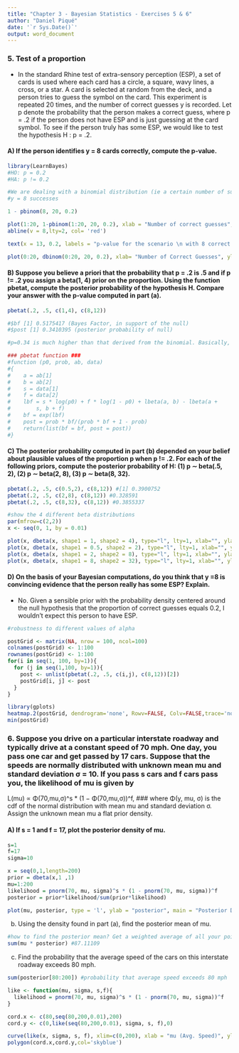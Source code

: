 ```yaml
---
title: "Chapter 3 - Bayesian Statistics - Exercises 5 & 6"
author: "Daniel Piqué"
date: '`r Sys.Date()`'
output: word_document
---
```


### 5. Test of a proportion 
- In the standard Rhine test of extra-sensory perception (ESP), a set of cards is used where each card has a circle, a square, wavy lines, a cross, or a star. A card is selected at random from the deck, and a person tries to guess the symbol on the card. This experiment is repeated 20 times, and the number of correct guesses y is recorded. Let p denote the probability that the person makes a correct guess, where p = .2 if the person does not have ESP and is just guessing at the card symbol. To see if the person truly has some ESP, we would like to test the hypothesis H : p = .2.

#### A) If the person identifies y = 8 cards correctly, compute the p-value.

```r
library(LearnBayes)
#HO: p = 0.2
#HA: p != 0.2

#We are dealing with a binomial distribution (ie a certain number of successes)
#y = 8 successes

1 - pbinom(8, 20, 0.2)
```

```r
plot(1:20, 1-pbinom(1:20, 20, 0.2), xlab = "Number of correct guesses", ylab = "p-value", main= "P-values for ESP hypothesis testing \n by the number of correct guesses")
abline(v = 8,lty=2, col= 'red')

text(x = 13, 0.2, labels = "p-value for the scenario \n with 8 correct guesses")

plot(0:20, dbinom(0:20, 20, 0.2), xlab= "Number of Correct Guesses", ylab = "Probability Density")
```


#### B) Suppose you believe a priori that the probability that p = .2 is .5 and if p != .2 you assign a beta(1, 4) prior on the proportion. Using the function pbetat, compute the posterior probability of the hypothesis H. Compare your answer with the p-value computed in part (a).

```r
pbetat(.2, .5, c(1,4), c(8,12))

#$bf [1] 0.5175417 (Bayes Factor, in support of the null)
#$post [1] 0.3410395 (posterior probability of null)

#p=0.34 is much higher than that derived from the binomial. Basically, under the Bayesian framework, we are more skeptial about rejecting the null hypothesis that there is no ESP than under the frequentist framework.

### pbetat function ###
#function (p0, prob, ab, data) 
#{
#    a = ab[1]
#    b = ab[2]
#    s = data[1]
#    f = data[2]
#    lbf = s * log(p0) + f * log(1 - p0) + lbeta(a, b) - lbeta(a + 
#        s, b + f)
#    bf = exp(lbf)
#    post = prob * bf/(prob * bf + 1 - prob)
#    return(list(bf = bf, post = post))
#}
```


#### C) The posterior probability computed in part (b) depended on your belief about plausible values of the proportion p when p != .2. For each of the following priors, compute the posterior probability of H: (1) p ∼ beta(.5, 2), (2) p ∼ beta(2, 8), (3) p ∼ beta(8, 32).
```r
pbetat(.2, .5, c(0.5,2), c(8,12)) #[1] 0.3900752
pbetat(.2, .5, c(2,8), c(8,12)) #0.328591
pbetat(.2, .5, c(8,32), c(8,12)) #0.3855337

#show the 4 different beta distributions
par(mfrow=c(2,2))
x <- seq(0, 1, by = 0.01)

plot(x, dbeta(x, shape1 = 1, shape2 = 4), type="l", lty=1, xlab="", ylab="Density", main="Beta(1,4) Distribution")
plot(x, dbeta(x, shape1 = 0.5, shape2 = 2), type="l", lty=1, xlab="", ylab="Density", main="Beta(0.5,2) Distribution")
plot(x, dbeta(x, shape1 = 2, shape2 = 8), type="l", lty=1, xlab="", ylab="Density", main="Beta(2,8) Distribution")
plot(x, dbeta(x, shape1 = 8, shape2 = 32), type="l", lty=1, xlab="", ylab="Density", main="Beta(8,32) Distribution")
```

#### D) On the basis of your Bayesian computations, do you think that y =8 is convincing evidence that the person really has some ESP? Explain.
- No. Given a sensible prior with the probability density centered around the null hypothesis that the proportion of correct guesses equals 0.2, I wouldn't expect this person to have ESP.

```r
#robustness to different values of alpha

postGrid <- matrix(NA, nrow = 100, ncol=100)
colnames(postGrid) <- 1:100
rownames(postGrid) <- 1:100
for(i in seq(1, 100, by=1)){
  for (j in seq(1,100, by=1)){
    post <- unlist(pbetat(.2, .5, c(i,j), c(8,12))[2])
    postGrid[i, j] <- post
  }
}

library(gplots)
heatmap.2(postGrid, dendrogram='none', Rowv=FALSE, Colv=FALSE,trace='none', , xlab = "beta", ylab = "alpha")
min(postGrid)

```

### 6. Suppose you drive on a particular interstate roadway and typically drive at a constant speed of 70 mph. One day, you pass one car and get passed by 17 cars. Suppose that the speeds are normally distributed with unknown mean mu and standard deviation σ = 10. If you pass s cars and f cars pass you, the likelihood of mu is given by
L(mu) ∝ Φ(70,mu,σ)^s * (1 − Φ(70,mu,σ))^f,
### where Φ(y, mu, σ) is the cdf of the normal distribution with mean mu and standard deviation σ. Assign the unknown mean mu a flat prior density. 

#### A) If s = 1 and f = 17, plot the posterior density of mu. 
```r
s=1
f=17 
sigma=10

x = seq(0,1,length=200)
prior = dbeta(x,1 ,1) 
mu=1:200
likelihood = pnorm(70, mu, sigma)^s * (1 - pnorm(70, mu, sigma))^f
posterior = prior*likelihood/sum(prior*likelihood)

plot(mu, posterior, type = 'l', ylab = "posterior", main = "Posterior Density of mu")
```

b) Using the density found in part (a), find the posterior mean of mu. 

```r
#how to find the posterior mean? Get a weighted average of all your points.
sum(mu * posterior) #87.11109
```

c) Find the probability that the average speed of the cars on this interstate roadway exceeds 80 mph.
```r
sum(posterior[80:200]) #probability that average speed exceeds 80 mph

like <- function(mu, sigma, s,f){
  likelihood = pnorm(70, mu, sigma)^s * (1 - pnorm(70, mu, sigma))^f
}

cord.x <- c(80,seq(80,200,0.01),200) 
cord.y <- c(0,like(seq(80,200,0.01), sigma, s, f),0) 

curve(like(x, sigma, s, f), xlim=c(0,200), xlab = "mu (Avg. Speed)", ylab = "posterior probability", main = "Posterior Density of mu (Avg. Speed)")
polygon(cord.x,cord.y,col='skyblue')
```
